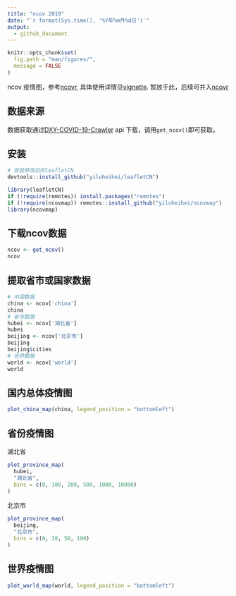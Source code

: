```yaml
---
title: "ncov 2019"
date: "`r format(Sys.time(), '%Y年%m月%d日')`"
output: 
  - github_document
---
```


```r
knitr::opts_chunk$set(
  fig.path = "man/figures/",
  message = FALSE
)
```

ncov 疫情图，参考[ncovr](https://github.com/pzhaonet/ncovr), 具体使用详情见[vignette](https://yiluheihei.github.io/ncovmap/articles/Introduction.html). 暂放于此，后续可并入[ncovr](https://github.com/pzhaonet/ncovr)

## 数据来源

数据获取通过[DXY-COVID-19-Crawler](https://github.com/BlankerL/DXY-COVID-19-Crawler) 
api 下载，调用`get_ncov()`即可获取。


## 安装

```r
# 安装修改后的leafletCN
devtools::install_github("yiluheihei/leafletCN")
```


```r
library(leafletCN)
if (!require(remotes)) install.packages("remotes")
if (!require(ncovmap)) remotes::install_github("yiluheihei/ncovmap")
library(ncovmap)
```

## 下载ncov数据

```r
ncov <- get_ncov()
ncov
```

## 提取省市或国家数据

```r
# 中国数据
china <- ncov['china']
china
# 省市数据
hubei <- ncov['湖北省']
hubei
beijing <- ncov['北京市']
beijing
beijing$cities
# 世界数据
world <- ncov['world']
world
```

## 国内总体疫情图

```r
plot_china_map(china, legend_position = "bottomleft")
```

## 省份疫情图

湖北省

```r
plot_province_map(
  hubei, 
  "湖北省", 
  bins = c(0, 100, 200, 500, 1000, 10000)
)
```

北京市

```r
plot_province_map(
  beijing,
  "北京市", 
  bins = c(0, 10, 50, 100)
)
```

## 世界疫情图

```r
plot_world_map(world, legend_position = "bottomleft")
```
